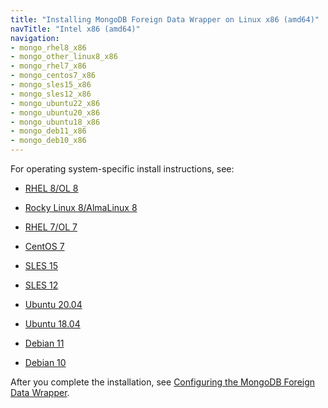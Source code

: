 ```yaml
---
title: "Installing MongoDB Foreign Data Wrapper on Linux x86 (amd64)"
navTitle: "Intel x86 (amd64)"
navigation:
- mongo_rhel8_x86
- mongo_other_linux8_x86
- mongo_rhel7_x86
- mongo_centos7_x86
- mongo_sles15_x86
- mongo_sles12_x86
- mongo_ubuntu22_x86
- mongo_ubuntu20_x86
- mongo_ubuntu18_x86
- mongo_deb11_x86
- mongo_deb10_x86
---
```


For operating system-specific install instructions, see:

  - [RHEL 8/OL 8](mongo_rhel8_x86)

  - [Rocky Linux 8/AlmaLinux 8](mongo_other_linux8_x86)
  - [RHEL 7/OL 7](mongo_rhel7_x86)
  - [CentOS 7](mongo_centos7_x86)
  - [SLES 15](mongo_sles15_x86)
  - [SLES 12](mongo_sles12_x86)
  - [Ubuntu 20.04](mongo_ubuntu20_x86)
  - [Ubuntu 18.04](mongo_ubuntu18_x86)
  - [Debian 11](mongo_deb11_x86)
  - [Debian 10](mongo_deb10_x86)

After you complete the installation, see [Configuring the MongoDB Foreign Data Wrapper](../../07_configuring_the_mongo_data_adapter).